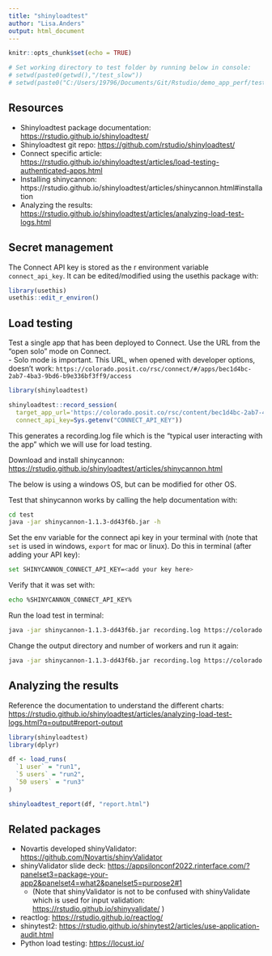 ```yaml
---
title: "shinyloadtest"
author: "Lisa.Anders"
output: html_document
---
```


```r
knitr::opts_chunk$set(echo = TRUE)

# Set working directory to test folder by running below in console: 
# setwd(paste0(getwd(),"/test_slow"))
# setwd(paste0("C:/Users/19796/Documents/Git/Rstudio/demo_app_perf/test_slow"))

```

## Resources 

 - Shinyloadtest package documentation: <https://rstudio.github.io/shinyloadtest/>
 - Shinyloadtest git repo: <https://github.com/rstudio/shinyloadtest/> 
 - Connect specific article: <https://rstudio.github.io/shinyloadtest/articles/load-testing-authenticated-apps.html>
 - Installing shinycannon: https://rstudio.github.io/shinyloadtest/articles/shinycannon.html#installation 
 - Analyzing the results: <https://rstudio.github.io/shinyloadtest/articles/analyzing-load-test-logs.html> 

## Secret management 

The Connect API key is stored as the r environment variable `connect_api_key`. It can be edited/modified using the usethis package with: 
```r
library(usethis)
usethis::edit_r_environ()
```

## Load testing

Test a single app that has been deployed to Connect. Use the URL from the "open solo" mode on Connect.  
 - Solo mode is important. This URL, when opened with developer options, doesn't work: `https://colorado.posit.co/rsc/connect/#/apps/bec1d4bc-2ab7-4ba3-9bd6-b9e336bf3ff9/access`

```r
library(shinyloadtest)

shinyloadtest::record_session(
  target_app_url='https://colorado.posit.co/rsc/content/bec1d4bc-2ab7-4ba3-9bd6-b9e336bf3ff9/', 
  connect_api_key=Sys.getenv("CONNECT_API_KEY"))

```

This generates a recording.log file which is the "typical user interacting with the app" which we will use for load testing. 

Download and install shinycannon: <https://rstudio.github.io/shinyloadtest/articles/shinycannon.html> 

The below is using a windows OS, but can be modified for other OS. 

Test that shinycannon works by calling the help documentation with: 

```bash
cd test
java -jar shinycannon-1.1.3-dd43f6b.jar -h
```

Set the env variable for the connect api key in your terminal with (note that `set` is used in windows, `export` for mac or linux). Do this in terminal (after adding your API key): 

```bash
set SHINYCANNON_CONNECT_API_KEY=<add your key here>
```

Verify that it was set with: 
```bash
echo %SHINYCANNON_CONNECT_API_KEY%
```

Run the load test in terminal: 

```bash
java -jar shinycannon-1.1.3-dd43f6b.jar recording.log https://colorado.posit.co/rsc/content/d2c40c48-ae0b-48d8-888a-e8626322565d/ --workers 1 --loaded-duration-minutes 2 --output-dir run1 --overwrite-output
```

Change the output directory and number of workers and run it again: 

```bash
java -jar shinycannon-1.1.3-dd43f6b.jar recording.log https://colorado.posit.co/rsc/content/d2c40c48-ae0b-48d8-888a-e8626322565d/ --workers 5 --loaded-duration-minutes 2 --output-dir run2 --overwrite-output
```

## Analyzing the results 

Reference the documentation to understand the different charts: <https://rstudio.github.io/shinyloadtest/articles/analyzing-load-test-logs.html?q=output#report-output> 

```r
library(shinyloadtest)
library(dplyr)

df <- load_runs(
  `1 user` = "run1",
  `5 users` = "run2",
  `50 users` = "run3"
)

shinyloadtest_report(df, "report.html")

```


## Related packages

 - Novartis developed shinyValidator: <https://github.com/Novartis/shinyValidator> 
 - shinyValidator slide deck: <https://appsilonconf2022.rinterface.com/?panelset3=package-your-app2&panelset4=what2&panelset5=purpose2#1> 
   - (Note that shinyValidator is not to be confused with shinyValidate which is used for input validation: <https://rstudio.github.io/shinyvalidate/> )
 - reactlog: <https://rstudio.github.io/reactlog/> 
 - shinytest2: <https://rstudio.github.io/shinytest2/articles/use-application-audit.html> 
 - Python load testing: <https://locust.io/> 


